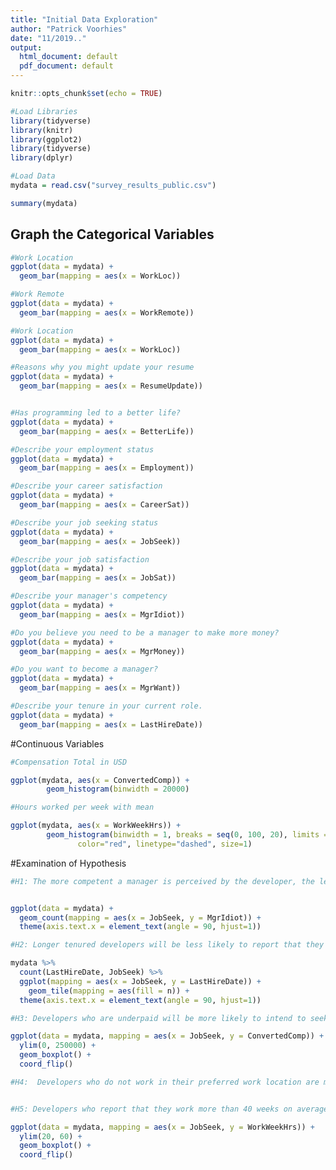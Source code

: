 ```yaml
---
title: "Initial Data Exploration"
author: "Patrick Voorhies"
date: "11/2019.."
output:
  html_document: default
  pdf_document: default
---
```


```r
knitr::opts_chunk$set(echo = TRUE)
```


```r
#Load Libraries
library(tidyverse)
library(knitr)
library(ggplot2)
library(tidyverse)
library(dplyr)

#Load Data
mydata = read.csv("survey_results_public.csv")
```


```r
summary(mydata)

```
## Graph the Categorical Variables

```r
#Work Location
ggplot(data = mydata) +
  geom_bar(mapping = aes(x = WorkLoc))

#Work Remote
ggplot(data = mydata) +
  geom_bar(mapping = aes(x = WorkRemote))

#Work Location
ggplot(data = mydata) +
  geom_bar(mapping = aes(x = WorkLoc))

#Reasons why you might update your resume
ggplot(data = mydata) +
  geom_bar(mapping = aes(x = ResumeUpdate))


#Has programming led to a better life?
ggplot(data = mydata) +
  geom_bar(mapping = aes(x = BetterLife))

#Describe your employment status
ggplot(data = mydata) +
  geom_bar(mapping = aes(x = Employment))

#Describe your career satisfaction
ggplot(data = mydata) +
  geom_bar(mapping = aes(x = CareerSat))

#Describe your job seeking status
ggplot(data = mydata) +
  geom_bar(mapping = aes(x = JobSeek))

#Describe your job satisfaction
ggplot(data = mydata) +
  geom_bar(mapping = aes(x = JobSat))

#Describe your manager's competency
ggplot(data = mydata) +
  geom_bar(mapping = aes(x = MgrIdiot))

#Do you believe you need to be a manager to make more money?
ggplot(data = mydata) +
  geom_bar(mapping = aes(x = MgrMoney))

#Do you want to become a manager?
ggplot(data = mydata) +
  geom_bar(mapping = aes(x = MgrWant))

#Describe your tenure in your current role.
ggplot(data = mydata) +
  geom_bar(mapping = aes(x = LastHireDate))

```

#Continuous Variables

```r
#Compensation Total in USD

ggplot(mydata, aes(x = ConvertedComp)) +
        geom_histogram(binwidth = 20000)

#Hours worked per week with mean

ggplot(mydata, aes(x = WorkWeekHrs)) +
        geom_histogram(binwidth = 1, breaks = seq(0, 100, 20), limits = c(-5, 100),expand = c(0, 0)) + geom_vline(aes(xintercept=mean(WorkWeekHrs, na.rm=T)),   # Ignore NA values for mean
               color="red", linetype="dashed", size=1)


```

#Examination of Hypothesis

```r
#H1: The more competent a manager is perceived by the developer, the less likely they are to report that they are seeking other employment.


ggplot(data = mydata) +
  geom_count(mapping = aes(x = JobSeek, y = MgrIdiot)) +
  theme(axis.text.x = element_text(angle = 90, hjust=1))

#H2: Longer tenured developers will be less likely to report that they are seeking other employment.

mydata %>% 
  count(LastHireDate, JobSeek) %>%  
  ggplot(mapping = aes(x = JobSeek, y = LastHireDate)) +
    geom_tile(mapping = aes(fill = n)) +
  theme(axis.text.x = element_text(angle = 90, hjust=1))

#H3: Developers who are underpaid will be more likely to intend to seek other employment.

ggplot(data = mydata, mapping = aes(x = JobSeek, y = ConvertedComp)) + 
  ylim(0, 250000) +
  geom_boxplot() + 
  coord_flip()

#H4:  Developers who do not work in their preferred work location are more likely to report that they are seeking other employment


#H5: Developers who report that they work more than 40 weeks on average are more likely to report that they are seeking other employment.

ggplot(data = mydata, mapping = aes(x = JobSeek, y = WorkWeekHrs)) + 
  ylim(20, 60) +
  geom_boxplot() + 
  coord_flip()

```



